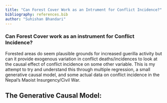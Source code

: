 ```yaml
---
title: "Can Forest Cover Work as an Intrument for Conflict Incidence?"
bibliography: references.bib
author: "Suhishan Bhandari"
---
```



### Can Forest Cover work as an instrument for Conflict Incidence?

Forested areas do seem plausible grounds for increased guerilla activity but can it provide exogenous variation in conflict deaths/incidences to look at the causal effect of conflict incidence on some other variable. This is my attempt to try and understand this through multiple regression, a small generative causal model, and some actual data on conflict incidence in the Nepal's Maoist Insurgency/Civil War.

## The Generative Causal Model:


